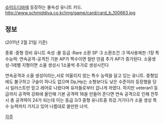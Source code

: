[[슈미드디바]]에 등장하는 물속성 유니트 카드.
http://www.schmiddiva.co.kr/img/game/card/card_b_100663.jpg
== 정보 ==

(2011년 2월 21일 기준)

종류 :중형 장비 유니트
속성 :물
등급 :Rare
소환 SP :3
소환조건 :3
덱사용제한 :1장
특수능력:
연속공격-공격전 기본 AP가 짝수이면 절반 만큼 추가 AP가 증가된다. 
소울생성-1레벨 지형이면 소울 생성시 1소울씩 추가로 생성시킨다

연속공격과 소울 생성이라는,서로 어울리지 않는 특수 능력을 달고 있는 유니트.
중형임에도 불구하고 구슬이 하나도 없으며 Dp,Hp는 소형보다도 낮은 수준이라 등장했을 당시 일러스트만 믿고 레어로 나왔다며 유저들로부터 겁나게 까였다.
하지만 veteran1 등급까지 공격력 강화에 올인해 기본 공격력 16을 만들어 준다면 연속 공격으로 인해 전투시 총 공격력이 24가 되는데 이는 동급 3/3 중형 유니트중 최강.거기다가 소울 생성 특수 능력까지 가지고 있어 나름대로 쓸만한 녀석.

[[각주]]

